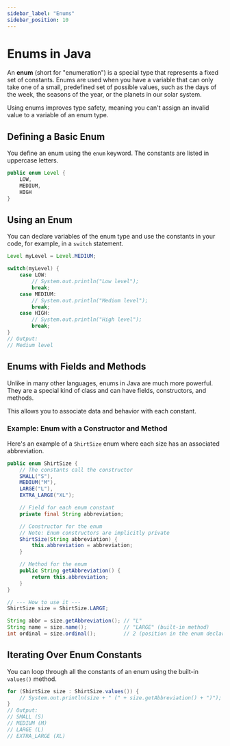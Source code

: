 ```yaml
---
sidebar_label: "Enums"
sidebar_position: 10
---
```


# Enums in Java

An **enum** (short for "enumeration") is a special type that represents a fixed set of constants. Enums are used when you have a variable that can only take one of a small, predefined set of possible values, such as the days of the week, the seasons of the year, or the planets in our solar system.

Using enums improves type safety, meaning you can't assign an invalid value to a variable of an enum type.

## Defining a Basic Enum

You define an enum using the `enum` keyword. The constants are listed in uppercase letters.

```java
public enum Level {
    LOW,
    MEDIUM,
    HIGH
}
```

## Using an Enum

You can declare variables of the enum type and use the constants in your code, for example, in a `switch` statement.

```java
Level myLevel = Level.MEDIUM;

switch(myLevel) {
    case LOW:
        // System.out.println("Low level");
        break;
    case MEDIUM:
        // System.out.println("Medium level");
        break;
    case HIGH:
        // System.out.println("High level");
        break;
}
// Output:
// Medium level
```

## Enums with Fields and Methods

Unlike in many other languages, enums in Java are much more powerful. They are a special kind of class and can have fields, constructors, and methods.

This allows you to associate data and behavior with each constant.

### Example: Enum with a Constructor and Method

Here's an example of a `ShirtSize` enum where each size has an associated abbreviation.

```java
public enum ShirtSize {
    // The constants call the constructor
    SMALL("S"),
    MEDIUM("M"),
    LARGE("L"),
    EXTRA_LARGE("XL");

    // Field for each enum constant
    private final String abbreviation;

    // Constructor for the enum
    // Note: Enum constructors are implicitly private
    ShirtSize(String abbreviation) {
        this.abbreviation = abbreviation;
    }

    // Method for the enum
    public String getAbbreviation() {
        return this.abbreviation;
    }
}

// --- How to use it ---
ShirtSize size = ShirtSize.LARGE;

String abbr = size.getAbbreviation(); // "L"
String name = size.name();            // "LARGE" (built-in method)
int ordinal = size.ordinal();         // 2 (position in the enum declaration, starts at 0)
```

## Iterating Over Enum Constants

You can loop through all the constants of an enum using the built-in `values()` method.

```java
for (ShirtSize size : ShirtSize.values()) {
    // System.out.println(size + " (" + size.getAbbreviation() + ")");
}
// Output:
// SMALL (S)
// MEDIUM (M)
// LARGE (L)
// EXTRA_LARGE (XL)
```